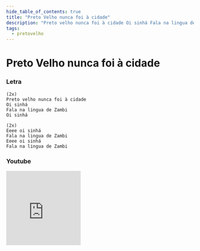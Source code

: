 ```yaml
---
hide_table_of_contents: true
title: "Preto Velho nunca foi à cidade"
description: "Preto velho nunca foi à cidade Oi sinhá Fala na lingua de Zambi Oi sinhá Eeee oi sinhá Fala na lingua de Zambi Eeee oi sinhá Fala na lingua de Zambi"
tags:
  - pretovelho
---
```


# Preto Velho nunca foi à cidade

### Letra

```text
(2x)
Preto velho nunca foi à cidade
Oi sinhá
Fala na lingua de Zambi
Oi sinhá

(2x)
Eeee oi sinhá
Fala na lingua de Zambi
Eeee oi sinhá
Fala na lingua de Zambi
```

### Youtube

<iframe
  width="200"
  height="200"
  src="https://www.youtube.com/embed/IhFc-MsK03Y"
  title="YouTube video player"
  frameborder="0"
  allow="accelerometer; autoplay; clipboard-write; encrypted-media; gyroscope; picture-in-picture; web-share"
  referrerpolicy="strict-origin-when-cross-origin"
  allowfullscreen
></iframe>